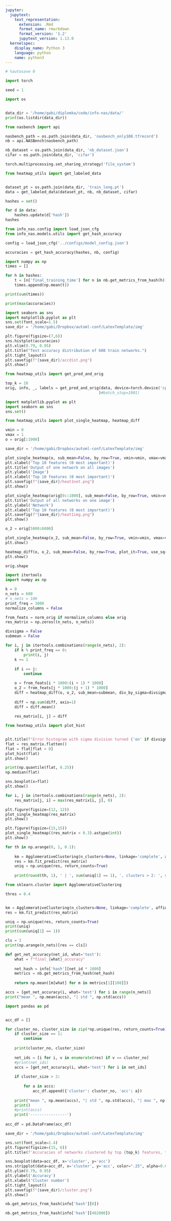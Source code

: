```yaml
---
jupyter:
  jupytext:
    text_representation:
      extension: .Rmd
      format_name: rmarkdown
      format_version: '1.2'
      jupytext_version: 1.13.0
  kernelspec:
    display_name: Python 3
    language: python
    name: python3
---
```


```python
# %autosave 0

import torch

seed = 1
```

```python
import os


data_dir = '/home/gabi/diplomka/code/info-nas/data/'
print(os.listdir(data_dir))
```

```python
from nasbench import api

nasbench_path = os.path.join(data_dir, 'nasbench_only108.tfrecord')
nb = api.NASBench(nasbench_path)
```

```python
nb_dataset = os.path.join(data_dir, 'nb_dataset.json')
cifar = os.path.join(data_dir, 'cifar')
```

```python
torch.multiprocessing.set_sharing_strategy('file_system')

from heatmap_utils import get_labeled_data


dataset_pt = os.path.join(data_dir, 'train_long.pt')
data = get_labeled_data(dataset_pt, nb, nb_dataset, cifar)
```

```python
hashes = set()

for d in data:
    hashes.update(d['hash'])
hashes
```

```python
from info_nas.config import load_json_cfg
from info_nas.models.utils import get_hash_accuracy

config = load_json_cfg('../configs/model_config.json')

accuracies = get_hash_accuracy(hashes, nb, config)
```

```python
import numpy as np
times = []

for h in hashes:
    t = [n['final_training_time'] for n in nb.get_metrics_from_hash(h)[1][12]]
    times.append(np.mean(t))

print(sum(times))
```

```python
print(max(accuracies))
```

```python
import seaborn as sns
import matplotlib.pyplot as plt
sns.set(font_scale=1.5)
save_dir = '/home/gabi/Dropbox/automl-conf/LatexTemplate/img'

plt.figure(figsize=(7,6))
sns.histplot(accuracies)
plt.xlim(0.79, 0.95)
plt.title("Test accuracy distribution of 608 train networks.")
plt.tight_layout()
plt.savefig(f"{save_dir}/accdist.png")
plt.show()
```

```python
from heatmap_utils import get_pred_and_orig

top_k = 10
orig, info, _, labels = get_pred_and_orig(data, device=torch.device('cpu'), top_k=top_k,
                                         )#batch_stop=1001)
```

```python
import matplotlib.pyplot as plt
import seaborn as sns
sns.set()

from heatmap_utils import plot_single_heatmap, heatmap_diff

vmin = 0
vmax = 1
o = orig[:1000]

save_dir = '/home/gabi/Dropbox/automl-conf/LatexTemplate/img'

plot_single_heatmap(o, sub_mean=False, by_row=True, vmin=vmin, vmax=vmax)
plt.xlabel('Top 10 features (0 most important)')
plt.title('Output of one network on all images')
plt.ylabel('Image')
plt.xlabel('Top 10 features (0 most important)')
plt.savefig(f"{save_dir}/heat1net.png")
plt.show()
```

```python
plot_single_heatmap(orig[0::1000], sub_mean=False, by_row=True, vmin=vmin, vmax=vmax)
plt.title('Output of all networks on one image')
plt.ylabel('Network')
plt.xlabel('Top 10 features (0 most important)')
plt.savefig(f"{save_dir}/heat1img.png")
plt.show()
```

```python
o_2 = orig[5000:6000]

plot_single_heatmap(o_2, sub_mean=False, by_row=True, vmin=vmin, vmax=vmax)
plt.show()

heatmap_diff(o, o_2, sub_mean=False, by_row=True, plot_it=True, use_sq=True)
plt.show()
```

```python
orig.shape
```

```python
import itertools
import numpy as np

k = 0
n_nets = 608
# n_nets = 100
print_freq = 1000
normalize_columns = False

from_feats = norm_orig if normalize_columns else orig
res_matrix = np.zeros((n_nets, n_nets))

divsigma = False
submean = False

for i, j in itertools.combinations(range(n_nets), 2):
    if k % print_freq == 0:
        print(i, j)
    k += 1
        
    if i == j:
        continue

    o = from_feats[i * 1000:(i + 1) * 1000]
    o_2 = from_feats[j * 1000:(j + 1) * 1000]
    diff = heatmap_diff(o, o_2, sub_mean=submean, div_by_sigma=divsigma, by_row=True, plot_it=False, use_sq=True)
    
    diff = np.sum(diff, axis=1)
    diff = diff.mean()
    
    res_matrix[i, j] = diff
```

```python
from heatmap_utils import plot_hist


plt.title(f"Error histogram with sigma division turned {'on' if divsigma else 'off'}")
flat = res_matrix.flatten()
flat = flat[flat > 0]
plot_hist(flat)
plt.show()
```

```python
print(np.quantile(flat, 0.25))
np.median(flat)
```

```python
sns.boxplot(x=flat)
plt.show()
```

```python
for i, j in itertools.combinations(range(n_nets), 2):
    res_matrix[j, i] = max(res_matrix[i, j], 0)
```

```python
plt.figure(figsize=(12, 12))
plot_single_heatmap(res_matrix)
plt.show()
```

```python
plt.figure(figsize=(15,15))
plot_single_heatmap((res_matrix < 0.3).astype(int))
plt.show()
```

```python
for th in np.arange(0, 1, 0.1):
    
    km = AgglomerativeClustering(n_clusters=None, linkage='complete', affinity='precomputed', distance_threshold=th)
    res = km.fit_predict(res_matrix)
    uniq = np.unique(res, return_counts=True)
    
    print(round(th, 1), ' | ', sum(uniq[1] == 1), ', clusters > 2: ', sum(uniq[1] > 2))
```

```python
from sklearn.cluster import AgglomerativeClustering

thres = 0.4


km = AgglomerativeClustering(n_clusters=None, linkage='complete', affinity='precomputed', distance_threshold=thres)
res = km.fit_predict(res_matrix)
```

```python
uniq = np.unique(res, return_counts=True)
print(uniq)
print(sum(uniq[1] == 1))
```

```python
cls = 2
print(np.arange(n_nets)[res == cls])
```

```python
def get_net_accuracy(net_id, what='test'):
    what = f"final_{what}_accuracy"
    
    net_hash = info['hash'][net_id * 1000]
    metrics = nb.get_metrics_from_hash(net_hash)
    
    return np.mean([m[what] for m in metrics[1][108]])
```

```python
accs = [get_net_accuracy(i, what='test') for i in range(n_nets)]
print("mean ", np.mean(accs), "| std ", np.std(accs))
```

```python
import pandas as pd


acc_df = []

for cluster_no, cluster_size in zip(*np.unique(res, return_counts=True)):
    if cluster_size == 1:
        continue
    
    print(cluster_no, cluster_size)
    
    net_ids = [i for i, v in enumerate(res) if v == cluster_no]
    #print(net_ids)
    accs = [get_net_accuracy(i, what='test') for i in net_ids]
    
    if cluster_size > 2:
        
        for a in accs:
            acc_df.append({'cluster': cluster_no, 'acc': a})
    
    print("mean ", np.mean(accs), "| std ", np.std(accs), "| max ", np.max(accs))
    print()
    #print(accs)
    print('----------------')
    
acc_df = pd.DataFrame(acc_df)
```

```python
save_dir = '/home/gabi/Dropbox/automl-conf/LatexTemplate/img'

sns.set(font_scale=1.4)
plt.figure(figsize=(15, 6))
plt.title(f'Accuracies of networks clustered by top {top_k} features, threshold {thres}')

sns.boxplot(data=acc_df, x='cluster', y='acc')
sns.stripplot(data=acc_df, x='cluster', y='acc', color=".25", alpha=0.6)
plt.ylim(0.79, 0.95)
plt.ylabel('Accuracy')
plt.xlabel('Cluster number')
plt.tight_layout()
plt.savefig(f"{save_dir}/cluster.png")
plt.show()
```

```python
nb.get_metrics_from_hash(info['hash'][0])
```

```python
nb.get_metrics_from_hash(info['hash'][462000])
```

```python

```

